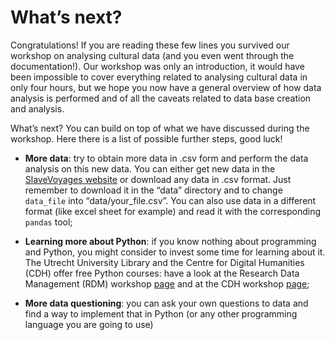 # What's next? {.unnumbered}

Congratulations! If you are reading these few lines you survived our workshop on analysing cultural data (and you even went through the documentation!).
Our workshop was only an introduction, it would have been impossible to cover everything related to analysing cultural data in only four hours, but we hope you now have a general overview of how data analysis is performed and of all the caveats related to data base creation and analysis.

What's next? You can build on top of what we have discussed during the workshop. Here there is a list of possible further steps, good luck!

- **More data**: try to obtain more data in .csv form and perform the data analysis on this new data. You can either get new data in the [SlaveVoyages website](https://www.slavevoyages.org/) or download any data in .csv format. Just remember to download it in the "data" directory and to change ```data_file``` into "data/your_file.csv". You can also use data in a different format (like excel sheet for example) and read it with the corresponding ```pandas``` tool;

- **Learning more about Python**: if you know nothing about programming and Python, you might consider to invest some time for learning about it. The Utrecht University Library and the Centre for Digital Humanities (CDH) offer free Python courses: have a look at the Research Data Management (RDM) workshop [page](https://www.uu.nl/en/research/research-data-management/workshops) and at the CDH workshop [page](https://cdh.uu.nl/events/categories/cdh/); 

- **More data questioning**: you can ask your own questions to data and find a way to implement that in Python (or any other programming language you are going to use)